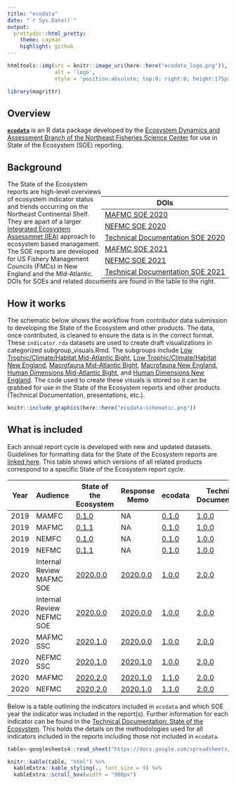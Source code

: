 ```yaml
---
title: "ecodata"
date: "`r Sys.Date()`"
output:
  prettydoc::html_pretty:
    theme: cayman
    highlight: github
---
```



```r
htmltools::img(src = knitr::image_uri(here::here("ecodata_logo.png")), 
               alt = 'logo', 
               style = 'position:absolute; top:0; right:0; height:175px; padding-right:20px;')

library(magrittr)
```


## Overview

[**`ecodata`**](https://github.com/NOAA-EDAB/ecodata) is an R data package developed by the [Ecosystem Dynamics and Assessment Branch of the Northeast Fisheries Science Center](https://www.fisheries.noaa.gov/new-england-mid-atlantic/ecosystems/northeast-ecosystem-dynamics-and-assessment-our-research) for use in State of the Ecosystem (SOE) reporting.

## Background

<div style= "float:right;position: relative; top: 20px;">
| DOIs |
| --- |
| [MAFMC SOE 2020](https://doi.org/10.25923/1f8j-d564) |
| [NEFMC SOE 2020](https://doi.org/10.25923/4tdk-eg57) |
| [Technical Documentation SOE 2020](https://doi.org/10.25923/64pf-sc70) |
| [MAFMC SOE 2021](https://repository.library.noaa.gov/view/noaa/29525) |
| [NEFMC SOE 2021](https://repository.library.noaa.gov/view/noaa/29524) |
| [Technical Documentation SOE 2021](https://repository.library.noaa.gov/view/noaa/29277) |
</div>

The State of the Ecosystem reports are high-level overviews of ecosystem indicator status and trends occurring on the Northeast Continental Shelf. They are apart of a larger [Integrated Ecosystem Assessmnet (IEA)](https://www.integratedecosystemassessment.noaa.gov/regions/northeast) approach to ecosystem based management.  The SOE reports are developed for US Fishery Management Councils (FMCs) in New England and the Mid-Atlantic. DOIs for SOEs and related documents are found in the table to the right. 



## How it works

The schematic below shows the workflow from contributor data submission to developing the State of the Ecosystem and other products. The data, once contributed, is cleaned to ensure the data is in the correct format. These `indicator.rda` datasets are used to create draft visualizations in categorized subgroup_visuals.Rmd. The subgroups include [Low Trophic/Climate/Habitat Mid-Atlantic Bight](https://noaa-edab.github.io/ecodata/LTL_MAB), [Low Trophic/Climate/Habitat New England](https://noaa-edab.github.io/ecodata/LTL_NE), [Macrofauna Mid-Atlantic Bight](https://noaa-edab.github.io/ecodata/macrofauna_MAB),  [Macrofauna New England](https://noaa-edab.github.io/ecodata/macrofauna_NE), [Human Dimensions Mid-Atlantic Bight](https://noaa-edab.github.io/ecodata/human_dimensions_MAB), and [Human Dimensions New England ](https://noaa-edab.github.io/ecodata/human_dimensions_NE). The code used to create these visuals is stored so it can be grabbed for use in the State of the Ecosystem reports and other products (Technical Documentation, presentations, etc.).  

```r
knitr::include_graphics(here::here("ecodata-schematic.png"))
```


## What is included 

Each annual report cycle is developed with new and updated datasets. Guidelines for formatting data for the State of the Ecosystem reports are [linked here](https://noaa-edab.github.io/ecodata/data_guidelines). This table shows which versions of all related products correspond to a specific State of the Ecosystem report cycle. 



| Year | Audience  | State of the Ecosystem | Response Memo | ecodata | Technical Documentation |
|------|------------------|-------------|----------------|--------------|------------------|
| 2019 | MAMFC | [0.1.0](https://github.com/NOAA-EDAB/SOE-NEFMC/tree/v0.1.0) | NA | [0.1.0](https://github.com/NOAA-EDAB/ecodata/tree/0.1.0) | [1.0.0](https://github.com/NOAA-EDAB/tech-doc/tree/v1.0.0)  |
| 2019 | MAFMC | [0.1.1](https://github.com/NOAA-EDAB/SOE-MAFMC/tree/v0.1.1) | NA| [0.1.0](https://github.com/NOAA-EDAB/ecodata/tree/0.1.0) | [1.0.0](https://github.com/NOAA-EDAB/tech-doc/tree/v1.0.0)  |
| 2019 | NEMFC | [0.1.0](https://github.com/NOAA-EDAB/SOE-NEFMC/tree/v0.1.0) | NA | [0.1.0](https://github.com/NOAA-EDAB/ecodata/tree/0.1.0) | [1.0.0](https://github.com/NOAA-EDAB/tech-doc/tree/v1.0.0)  |
| 2019 | NEFMC | [0.1.1](https://github.com/NOAA-EDAB/SOE-NEFMC/tree/v0.1.1) | NA | [0.1.0](https://github.com/NOAA-EDAB/ecodata/tree/0.1.0) | [1.0.0](https://github.com/NOAA-EDAB/tech-doc/tree/v1.0.0)  |
| 2020 | Internal Review MAFMC SOE | [2020.0.0](https://github.com/NOAA-EDAB/SOE-MAFMC/tree/2020.0.0) | [2020.0.0](https://github.com/NOAA-EDAB/memos/tree/2020.1.0) | [1.0.0](https://github.com/NOAA-EDAB/ecodata/tree/1.0.0) | [2.0.0](https://github.com/NOAA-EDAB/tech-doc/tree/2.0.0)
| 2020 | Internal Review NEFMC SOE | [2020.0.0](https://github.com/NOAA-EDAB/SOE-NEFMC/tree/2020.0.0) | [2020.0.0](https://github.com/NOAA-EDAB/memos/tree/2020.1.0) | [1.0.0](https://github.com/NOAA-EDAB/ecodata/tree/1.0.0) | [2.0.0](https://github.com/NOAA-EDAB/tech-doc/tree/2.0.0)
| 2020 | MAFMC SSC | [2020.1.0](https://github.com/NOAA-EDAB/SOE-MAFMC/tree/2020.1.0) | [2020.0.0](https://github.com/NOAA-EDAB/memos/tree/2020.0.0) | [1.0.0](https://github.com/NOAA-EDAB/ecodata/tree/1.0.0) | [2.0.0](https://github.com/NOAA-EDAB/tech-doc/tree/2.0.0)
| 2020 | NEFMC SSC | [2020.1.0](https://github.com/NOAA-EDAB/SOE-NEFMC/tree/2020.1.0) | [2020.1.0](https://github.com/NOAA-EDAB/memos/tree/2020.1.0) | [1.0.0](https://github.com/NOAA-EDAB/ecodata/tree/1.0.0) | [2.0.0](https://github.com/NOAA-EDAB/tech-doc/tree/2.0.0) |
| 2020 | MAFMC | [2020.2.0](https://github.com/NOAA-EDAB/SOE-MAFMC/tree/2020.2.0) | [2020.1.0](https://github.com/NOAA-EDAB/memos/tree/2020.1.0) | [1.1.0](https://github.com/NOAA-EDAB/ecodata/tree/1.1.0) | [2.0.0](https://github.com/NOAA-EDAB/tech-doc/tree/2.0.0)
| 2020 | NEFMC | [2020.2.0](https://github.com/NOAA-EDAB/SOE-NEFMC/tree/2020.2.0) | [2020.1.0](https://github.com/NOAA-EDAB/memos/tree/2020.1.0) | [1.1.0](https://github.com/NOAA-EDAB/ecodata/tree/1.1.0) | [2.0.0](https://github.com/NOAA-EDAB/tech-doc/tree/2.0.0) |


Below is a table outlining the indicators included in `ecodata` and which SOE year the indicator was included in the report(s). Further information for each indicator can be found in the [Technical Documentation: State of the Ecosystem](https://noaa-edab.github.io/tech-doc/). This holds the details on the methodologies used for all indicators included in the reports including those not included in `ecodata`.  

 
```r
table<-googlesheets4::read_sheet("https://docs.google.com/spreadsheets/d/1B10TeAs50giBoCgiRdZtzDr5fm3TAZyqexRJ_yrPWR0/edit#gid=0")

knitr::kable(table, "html") %>% 
  kableExtra::kable_styling(., font_size = 9) %>% 
  kableExtra::scroll_box(width = "900px")
```


